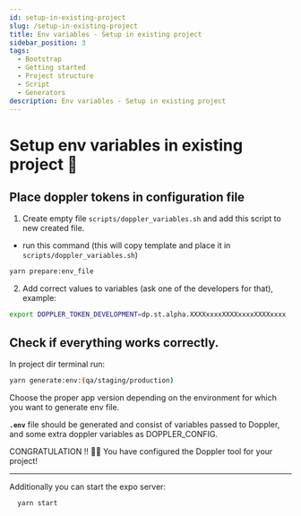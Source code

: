 ```yaml
---
id: setup-in-existing-project
slug: /setup-in-existing-project
title: Env variables - Setup in existing project
sidebar_position: 3
tags:
  - Bootstrap
  - Getting started
  - Project structure
  - Script
  - Generators
description: Env variables - Setup in existing project
---
```



# Setup env variables in existing project 🌈

## Place doppler tokens in configuration file

1. Create empty file `scripts/doppler_variables.sh` and add this script to new created file.

- run this command (this will copy template and place it in `scripts/doppler_variables.sh`)

```bash
yarn prepare:env_file
```

2. Add correct values to variables (ask one of the developers for that), example:

```bash
export DOPPLER_TOKEN_DEVELOPMENT=dp.st.alpha.XXXXxxxxXXXXxxxxXXXXxxxx
```

## Check if everything works correctly.

In project dir terminal run:

```bash
yarn generate:env:(qa/staging/production)
```

Choose the proper app version depending on the environment for which you want to generate env file.

<b>`.env`</b> file should be generated and consist of variables passed to Doppler, and some extra doppler
variables as DOPPLER_CONFIG.

CONGRATULATION !! 🥳🥳 You have configured the Doppler tool for your project!

---

Additionally you can start the expo server:

```bash
  yarn start
```
